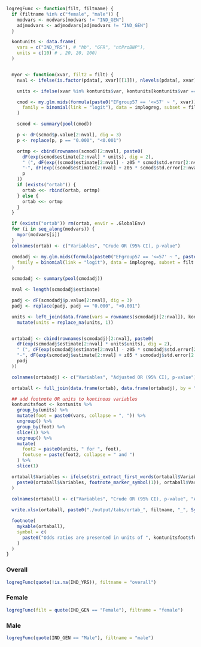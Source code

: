 ```r

logregFunc <- function(filt, filtname) {
  if (filtname %in% c("female", "male")) {
    modvars <- modvars[modvars != "IND_GEN"]
    adjmodvars <- adjmodvars[adjmodvars != "IND_GEN"]
  }

  kontunits <- data.frame(
    vars = c("IND_YRS"), # "hb", "GFR", "ntProBNP"),
    units = c(10) # , 20, 20, 100)
  )


  myor <- function(xvar, filt2 = filt) {
    nval <- ifelse(is.factor(pdata[, xvar][[1]]), nlevels(pdata[, xvar][[1]]), 2)

    units <- ifelse(xvar %in% kontunits$var, kontunits[kontunits$var == xvar, "units"], 1)

    cmod <- my.glm.mids(formula(paste0("EFgroup57 == '<=57' ~ ", xvar)),
      family = binomial(link = "logit"), data = implogreg, subset = filt2
    )

    scmod <- summary(pool(cmod))

    p <- dF(scmod$p.value[2:nval], dig = 3)
    p <- replace(p, p == "0.000", "<0.001")

    ortmp <- cbind(rownames(scmod)[2:nval], paste0(
      dF(exp(scmod$estimate[2:nval] * units), dig = 2),
      " (", dF(exp((scmod$estimate[2:nval] - z05 * scmod$std.error[2:nval]) * units), dig = 2),
      "-", dF(exp((scmod$estimate[2:nval] + z05 * scmod$std.error[2:nval]) * units), dig = 2), "), ",
      p
    ))
    if (exists("ortab")) {
      ortab <<- rbind(ortab, ortmp)
    } else {
      ortab <<- ortmp
    }
  }

  if (exists("ortab")) rm(ortab, envir = .GlobalEnv)
  for (i in seq_along(modvars)) {
    myor(modvars[i])
  }
  colnames(ortab) <- c("Variables", "Crude OR (95% CI), p-value")

  cmodadj <- my.glm.mids(formula(paste0("EFgroup57 == '<=57' ~ ", paste(adjmodvars, collapse = " + "))),
    family = binomial(link = "logit"), data = implogreg, subset = filt
  )

  scmodadj <- summary(pool(cmodadj))

  nval <- length(scmodadj$estimate)

  padj <- dF(scmodadj$p.value[2:nval], dig = 3)
  padj <- replace(padj, padj == "0.000", "<0.001")

  units <- left_join(data.frame(vars = rownames(scmodadj)[2:nval]), kontunits, by = "vars") %>%
    mutate(units = replace_na(units, 1))


  ortabadj <- cbind(rownames(scmodadj)[2:nval], paste0(
    dF(exp(scmodadj$estimate[2:nval] * units$units), dig = 2),
    " (", dF(exp(scmodadj$estimate[2:nval] - z05 * scmodadj$std.error[2:nval] * units$units), dig = 2),
    "-", dF(exp(scmodadj$estimate[2:nval] + z05 * scmodadj$std.error[2:nval] * units$units), dig = 2), "), ",
    padj
  ))

  colnames(ortabadj) <- c("Variables", "Adjusted OR (95% CI), p-value")

  ortaball <- full_join(data.frame(ortab), data.frame(ortabadj), by = "Variables")

  ## add footnote OR units to kontinous variables
  kontunitsfoot <- kontunits %>%
    group_by(units) %>%
    mutate(foot = paste0(vars, collapse = ", ")) %>%
    ungroup() %>%
    group_by(foot) %>%
    slice(1) %>%
    ungroup() %>%
    mutate(
      foot2 = paste0(units, " for ", foot),
      footuse = paste(foot2, collapse = " and ")
    ) %>%
    slice(1)

  ortaball$Variables <- ifelse(stri_extract_first_words(ortaball$Variables) %in% kontunits$vars,
    paste0(ortaball$Variables, footnote_marker_symbol(1)), ortaball$Variables
  )

  colnames(ortaball) <- c("Variables", "Crude OR (95% CI), p-value", "Adjusted OR (95% CI), p-value")
  
  write.xlsx(ortaball, paste0("./output/tabs/ortab_", filtname, "_", Sys.Date(), ".xlsx"), rowNames = FALSE)

  footnote(
    mykable(ortaball), 
    symbol = c(
      paste0("Odds ratios are presented in units of ", kontunitsfoot$footuse, ".")
    )
  )
}
```

### Overall
```r
logregFunc(quote(!is.na(IND_YRS)), filtname = "overall")
```

### Female
```r
logregFunc(filt = quote(IND_GEN == "Female"), filtname = "female")
```

### Male
```r
logregFunc(quote(IND_GEN == "Male"), filtname = "male")
```
